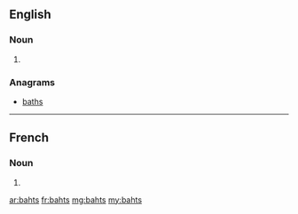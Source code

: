 ==English==

===Noun===
{{head|en|plural}}

# {{plural of|baht|lang=en}}

===Anagrams===
* [[baths#English|baths]]

----

==French==

===Noun===
{{head|fr|plural|g=m}}

# {{plural of|baht|lang=fr}}

[[ar:bahts]]
[[fr:bahts]]
[[mg:bahts]]
[[my:bahts]]
